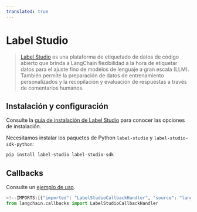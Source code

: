 ```yaml
---
translated: true
---
```


# Label Studio

>[Label Studio](https://labelstud.io/guide/get_started) es una plataforma de etiquetado de datos de código abierto que brinda a LangChain flexibilidad a la hora de etiquetar datos para el ajuste fino de modelos de lenguaje a gran escala (LLM). También permite la preparación de datos de entrenamiento personalizados y la recopilación y evaluación de respuestas a través de comentarios humanos.

## Instalación y configuración

Consulte la [guía de instalación de Label Studio](https://labelstud.io/guide/install) para conocer las opciones de instalación.

Necesitamos instalar los paquetes de Python `label-studio` y `label-studio-sdk-python`:

```bash
pip install label-studio label-studio-sdk
```

## Callbacks

Consulte un [ejemplo de uso](/docs/integrations/callbacks/labelstudio).

```python
<!--IMPORTS:[{"imported": "LabelStudioCallbackHandler", "source": "langchain.callbacks", "docs": "https://api.python.langchain.com/en/latest/callbacks/langchain_community.callbacks.labelstudio_callback.LabelStudioCallbackHandler.html", "title": "Label Studio"}]-->
from langchain.callbacks import LabelStudioCallbackHandler
```
